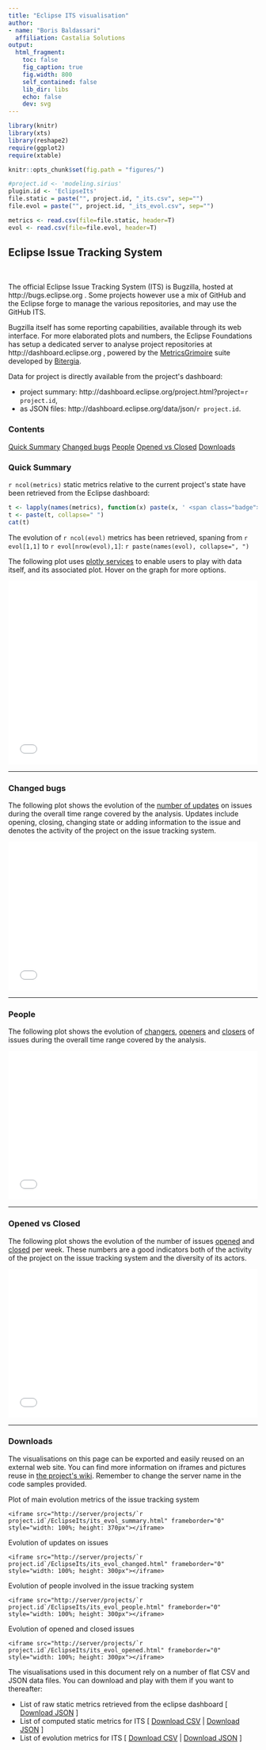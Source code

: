 ```yaml
---
title: "Eclipse ITS visualisation"
author:
- name: "Boris Baldassari"
  affiliation: Castalia Solutions
output:
  html_fragment:
    toc: false
    fig_caption: true
    fig.width: 800
    self_contained: false
    lib_dir: libs
    echo: false
    dev: svg
---
```


```r

library(knitr)
library(xts)
library(reshape2)
require(ggplot2)
require(xtable)

knitr::opts_chunk$set(fig.path = "figures/")

#project.id <- 'modeling.sirius'
plugin.id <- 'EclipseIts'
file.static = paste("", project.id, "_its.csv", sep="")
file.evol = paste("", project.id, "_its_evol.csv", sep="")

metrics <- read.csv(file=file.static, header=T)
evol <- read.csv(file=file.evol, header=T)

```

## Eclipse Issue Tracking System

<br />

<div class="row"><div class="col-sm-7">

The official Eclipse Issue Tracking System (ITS) is Bugzilla, hosted at http://bugs.eclipse.org . Some projects however use a mix of GitHub and the Eclipse forge to manage the various repositories, and may use the GitHub ITS. 

Bugzilla itself has some reporting capabilities, available through its web interface. For more elaborated plots and numbers, the Eclipse Foundations has setup a dedicated server to analyse project repositories at http://dashboard.eclipse.org , powered by the [MetricsGrimoire](https://metricsgrimoire.github.io/) suite developed by [Bitergia](http://bitergia.com).

Data for project is directly available from the project&apos;s dashboard:

* project summary: http://dashboard.eclipse.org/project.html?project=`r project.id`, 
* as JSON files: http://dashboard.eclipse.org/data/json/`r project.id`.

</div><div class="col-sm-4">
  <div class="panel panel-default">
  <div class="panel-heading"><h3 class="panel-title">Contents</h3></div>
  <div class="list-group">
  <a href="#summary" class="list-group-item">Quick Summary</a>
  <a href="#changed" class="list-group-item">Changed bugs</a>
  <a href="#people" class="list-group-item">People</a>
  <a href="#opened-closed" class="list-group-item">Opened vs Closed</a>
  <a href="#downloads" class="list-group-item">Downloads</a>
  </div>
  </div>
</div></div>

### <a name="quick-summary"></a>Quick Summary

``r ncol(metrics)`` static metrics relative to the current project&apos;s state have been retrieved from the Eclipse dashboard:

```r
t <- lapply(names(metrics), function(x) paste(x, ' <span class="badge">', metrics[[x]], '</span>, ', sep=''))
t <- paste(t, collapse=" ")
cat(t)
```

The evolution of ``r ncol(evol)`` metrics has been retrieved, spaning from ``r evol[1,1]`` to ``r evol[nrow(evol),1]``: ``r paste(names(evol), collapse=", ")``

The following plot uses [plotly services](http://plot.ly) to enable users to play with data itself, and its associated plot. Hover on the graph for more options.

<iframe src="/projects/`r project.id`/EclipseIts/its_evol_summary.html" frameborder="0" style="width: 100%; height: 370px"></iframe>

-----

### Changed bugs

The following plot shows the evolution of the [number of updates](/documentation/metrics#ITS_CHANGED) on issues during the overall time range covered by the analysis. Updates include opening, closing, changing state or adding information to the issue and denotes the activity of the project on the issue tracking system.

<div class="row"><div class="col-md-12">

<iframe src="/projects/`r project.id`/EclipseIts/its_evol_changed.html" frameborder="0" style="width: 100%; height: 300px"></iframe>

</div></div>

-----

### People

The following plot shows the evolution of [changers](/documentation/metrics#ITS_CHANGED), [openers](/documentation/metrics#ITS_OPENERS) and [closers](/documentation/metrics#ITS_CLOSERS) of issues during the overall time range covered by the analysis. 

<iframe src="/projects/`r project.id`/EclipseIts/its_evol_people.html" frameborder="0" style="width: 100%; height: 300px"></iframe>

-----

### Opened vs Closed

The following plot shows the evolution of the number of issues [opened](/documentation/metrics#ITS_OPENED) and [closed](/documentation/metrics#ITS_CLOSED) per week. These numbers are a good indicators both of the activity of the project on the issue tracking system and the diversity of its actors.

<iframe src="/projects/`r project.id`/EclipseIts/its_evol_opened.html" frameborder="0" style="width: 100%; height: 300px"></iframe>

-----

### <a name="downloads"></a>Downloads

The visualisations on this page can be exported and easily reused on an external web site. You can find more information on iframes and pictures reuse in [the project&apos;s wiki](https://bitbucket.org/BorisBaldassari/alambic/wiki/Using_autogenerated_pictures/). Remember to change the server name in the code samples provided.

Plot of main evolution metrics of the issue tracking system

    <iframe src="http://server/projects/`r project.id`/EclipseIts/its_evol_summary.html" frameborder="0" style="width: 100%; height: 370px"></iframe>

Evolution of updates on issues

    <iframe src="http://server/projects/`r project.id`/EclipseIts/its_evol_changed.html" frameborder="0" style="width: 100%; height: 300px"></iframe>

Evolution of people involved in the issue tracking system

    <iframe src="http://server/projects/`r project.id`/EclipseIts/its_evol_people.html" frameborder="0" style="width: 100%; height: 300px"></iframe>
    
Evolution of opened and closed issues

    <iframe src="http://server/projects/`r project.id`/EclipseIts/its_evol_opened.html" frameborder="0" style="width: 100%; height: 300px"></iframe>

The visualisations used in this document rely on a number of flat CSV and JSON data files. You can download and play with them if you want to thereafter:

* List of raw static metrics retrieved from the eclipse dashboard [ <a href="import_its.json">Download JSON</a> ]
* List of computed static metrics for ITS [ <a href="metrics_its.csv">Download CSV</a> | <a href="metrics_its.json">Download JSON</a> ]
* List of evolution metrics for ITS [ <a href="metrics_evol_its.csv">Download CSV</a> | <a href="metrics_evol_its.json">Download JSON</a> ]


